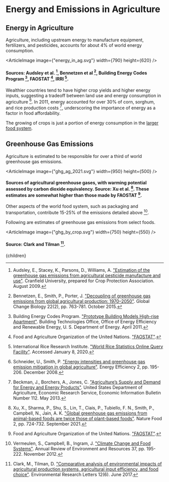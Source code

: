 


# Energy and Emissions in Agriculture

## Energy in Agriculture
Agriculture, including upstream energy to manufacture equipment, fertilizers, and pesticides, accounts for about 4% of world energy consumption.

<ArticleImage image={"energy_in_ag.svg"} width={790} height={620} />
#### Sources: Audsley et al. [^1], Bennetzen et al [^3], Building Energy Codes Program [^4], FAOSTAT [^6], IRRI [^7].

Wealthier countries tend to have higher crop yields and higher energy inputs, suggesting a tradeoff between land use and energy consumption in agriculture [^8]. In 2011, energy accounted for over 30% of corn, sorghum, and rice production costs [^2], underscoring the importance of energy as a factor in food affordability.

The growing of crops is just a portion of energy consumption in the [larger food system](http://urbancruiseship.org/solution/foodwater/ag_dist_overall).

## Greenhouse Gas Emissions
Agriculture is estimated to be responsible for over a third of world greenhouse gas emissions.

<ArticleImage image={"ghg_ag_2021.svg"} width={950} height={500} />
#### Sources of agricultural greenhouse gases, with warming potential assessed by carbon dioxide equivalency. Source: Xu et al. [^10]. These estimates are somewhat higher than those made by FAOSTAT [^6].

Other aspects of the world food system, such as packaging and transportation, contribute 15-25% of the emissions detailed above [^9].

Following are estimates of greenhouse gas emissions from select foods.

<ArticleImage image={"ghg_by_crop.svg"} width={750} height={550} />
#### Source: Clark and Tilman [^5].

<ManageSubsidiesSolution />

[^1]: Audsley, E., Stacey, K., Parsons, D., Williams, A. ["Estimation of the greenhouse gas emissions from agricultural pesticide manufacture and use"](https://dspace.lib.cranfield.ac.uk/handle/1826/3913). Cranfield University, prepared for Crop Protection Association. August 2009.

[^2]: Beckman, J., Borchers, A., Jones, C. ["Agriculture’s Supply and Demand for Energy and Energy Products"](http://www.ers.usda.gov/publications/eib-economic-information-bulletin/eib112.aspx). United States Department of Agriculture, Economic Research Service, Economic Information Bulletin Number 112. May 2013.

[^3]: Bennetzen, E., Smith, P., Porter, J. ["Decoupling of greenhouse gas emissions from global agricultural production: 1970–2050"](https://onlinelibrary.wiley.com/doi/abs/10.1111/gcb.13120). Global Change Biology 22(2), pp. 763-781. October 2015.

[^4]: Building Energy Codes Program. ["Prototype Building Models High-rise Apartment"](https://www.energycodes.gov/901-prototype-building-models-high-rise-apartment). Building Technologies Office, Office of Energy Efficiency and Renewable Energy, U. S. Department of Energy. April 2011.

[^5]: Clark, M., Tilman, D. ["Comparative analysis of environmental impacts of agricultural production systems, agricultural input efficiency, and food choice"](https://iopscience.iop.org/article/10.1088/1748-9326/aa6cd5). Environmental Research Letters 12(6). June 2017.

[^6]: Food and Agriculture Organization of the United Nations. ["FAOSTAT"](http://www.fao.org/faostat/en/#data).

[^7]: International Rice Research Institute. ["World Rice Statistics Online Query Facility"](http://ricestat.irri.org:8080/wrsv3/entrypoint.htm). Accessed January 8, 2020.

[^8]: Schneider, U., Smith, P. ["Energy intensities and greenhouse gas emission mitigation in global agriculture"](https://link.springer.com/article/10.1007/s12053-008-9035-5). Energy Efficiency 2, pp. 195-206. December 2008.

[^9]: Vermeulen, S., Campbell, B., Ingram, J. ["Climate Change and Food Systems"](http://www.annualreviews.org/doi/abs/10.1146/annurev-environ-020411-130608). Annual Review of Environment and Resources 37, pp. 195-222. November 2012.

[^10]: Xu, X., Sharma, P., Shu, S., Lin, T., Ciais, P., Tubiello, F. N., Smith, P., Campbell, N., Jain, A. K. ["Global greenhouse gas emissions from animal-based foods are twice those of plant-based foods"](https://www.nature.com/articles/s43016-021-00358-x). Nature Food 2, pp. 724-732. September 2021.

  <Article 
    focusAreaUrl={focusAreaUrl} 
    hierarchy={hierarchy} 
    site={site}
  >
    {children}
  </Article>